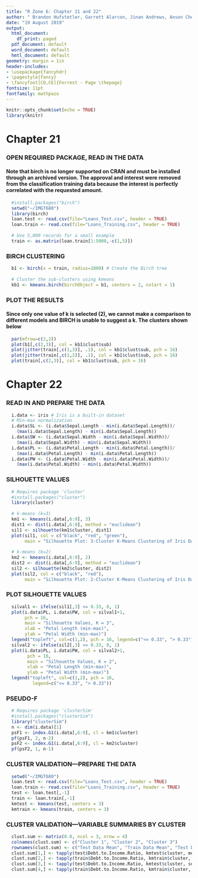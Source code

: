 ```yaml
---
title: "R Zone 6: Chapter 21 and 22"
author: " Brandon Hufstetler, Garrett Alarcon, Jinan Andrews, Anson Cheng, Nick Forrest, and Nestor Herandez"
date: "19 August 2019"
output:
  html_document:
    df_print: paged
  pdf_document: default
  word_document: default
  hmtl_document: default
geometry: margin = 1in
header-includes:
- \usepackage{fancyhdr}
- \pagestyle{fancy}
- \fancyfoot[CO,CE]{Forrest - Page \thepage}
fontsize: 11pt
fontfamily: mathpazo
---
```


```r
knitr::opts_chunk$set(echo = TRUE)
library(knitr)
```

# Chapter 21

### OPEN REQUIRED PACKAGE, READ IN THE DATA
#### Note that birch is no longer supported on CRAN and must be installed through an archived version. The approval and interest were removed from the classification training data because the interest is perfectly correlated with the requested amount.
```r
  #install.packages("birch")
  setwd("~/IMGT680")
  library(birch)
  loan.test <- read.csv(file="Loans_Test.csv", header = TRUE)
  loan.train <- read.csv(file="Loans_Training.csv", header = TRUE)
  
  # Use 5,000 records for a small example
  train <- as.matrix(loan.train[1:5000,-c(1,5)])
```

### BIRCH CLUSTERING
```r
  b1 <- birch(x = train, radius=1000) # Create the Birch tree
  
  # Cluster the sub-clusters using kmeans
  kb1 <- kmeans.birch(birchObject = b1, centers = 2, nstart = 1)
```

### PLOT THE RESULTS
#### Since only one value of k is selected (2), we cannot make a comparison to different models and BIRCH is unable to suggest a k. The clusters shown below 
```r
  par(mfrow=c(2,2))
  plot(b1[,c(2,3)], col = kb1$clust$sub)
  plot(jitter(train[,c(1,3)], .1), col = kb1$clust$sub, pch = 16)
  plot(jitter(train[,c(1,2)], .1), col = kb1$clust$sub, pch = 16)
  plot(train[,c(2,3)], col = kb1$clust$sub, pch = 16)
```

# Chapter 22

### READ IN AND PREPARE THE DATA
```r
  i.data <- iris # Iris is a built-in dataset
  # Min-max normalization
  i.data$SL <- (i.data$Sepal.Length - min(i.data$Sepal.Length))/
    (max(i.data$Sepal.Length) - min(i.data$Sepal.Length))
  i.data$SW <- (i.data$Sepal.Width - min(i.data$Sepal.Width))/
    (max(i.data$Sepal.Width) - min(i.data$Sepal.Width))
  i.data$PL <- (i.data$Petal.Length - min(i.data$Petal.Length))/
    (max(i.data$Petal.Length) - min(i.data$Petal.Length))
  i.data$PW <- (i.data$Petal.Width - min(i.data$Petal.Width))/
    (max(i.data$Petal.Width) - min(i.data$Petal.Width))
```

### SILHOUETTE VALUES
```r
  # Requires package 'cluster'
  #install.packages("cluster")
  library(cluster)
 
  # k-means (k=3)
  km1 <- kmeans(i.data[,6:9], 3)
  dist1 <- dist(i.data[,6:9], method = "euclidean")
  sil1 <- silhouette(km1$cluster, dist1)
  plot(sil1, col = c("black", "red", "green"),
       main = "Silhouette Plot: 3-Cluster K-Means Clustering of Iris Data")
  
  # k-means (k=2)
  km2 <- kmeans(i.data[,6:9], 2)
  dist2 <- dist(i.data[,6:9], method = "euclidean")
  sil2 <- silhouette(km2$cluster, dist2)
  plot(sil2, col = c("black", "red"),
       main = "Silhouette Plot: 2-Cluster K-Means Clustering of Iris Data")
```

### PLOT SILHOUETTE VALUES
```r
  silval1 <- ifelse(sil1[,3] <= 0.33, 0, 1)
  plot(i.data$PL, i.data$PW, col = silval1+1,
       pch = 16,
       main = "Silhouette Values, K = 3",
       xlab = "Petal Length (min-max)",
       ylab = "Petal Width (min-max)")
  legend("topleft", col=c(1,2), pch = 16, legend=c("<= 0.33", "> 0.33"))
  silval2 <- ifelse(sil2[,3] <= 0.33, 0, 1)
  plot(i.data$PL, i.data$PW, col = silval2+1,
        pch = 16,
        main = "Silhouette Values, K = 2",
        xlab = "Petal Length (min-max)",
        ylab = "Petal Width (min-max)")
  legend("topleft", col=c(1,2), pch = 16,
          legend=c("<= 0.33", "> 0.33"))
```

### PSEUDO-F
```r
  # Requires package 'clusterSim'
  #install.packages("clusterSim")
  library("clusterSim")
  n <- dim(i.data)[1]
  psF1 <- index.G1(i.data[,6:9], cl = km1$cluster)
  pf(psF1, 2, n-2)
  psF2 <- index.G1(i.data[,6:9], cl = km2$cluster)
  pf(psF2, 1, n-1)
```

### CLUSTER VALIDATION—PREPARE THE DATA
```r
  setwd("~/IMGT680")
  loan.test <- read.csv(file="Loans_Test.csv", header = TRUE)
  loan.train <- read.csv(file="Loans_Training.csv", header = TRUE)
  test <- loan.test[,-1]
  train <- loan.train[,-1]
  kmtest <- kmeans(test, centers = 3)
  kmtrain <- kmeans(train, centers = 3)
```

### CLUSTER VALIDATION—VARIABLE SUMMARIES BY CLUSTER
```r
  clust.sum <- matrix(0.0, ncol = 3, nrow = 4)
  colnames(clust.sum) <- c("Cluster 1", "Cluster 2", "Cluster 3")
  rownames(clust.sum) <- c("Test Data Mean", "Train Data Mean", "Test Data Std Dev", "Test Data Std Dev")
  clust.sum[1,] <- tapply(test$Debt.to.Income.Ratio, kmtest$cluster, mean)
  clust.sum[2,] <- tapply(train$Debt.to.Income.Ratio, kmtrain$cluster, mean)
  clust.sum[3,] <- tapply(test$Debt.to.Income.Ratio, kmtest$cluster, sd)
  clust.sum[4,] <- tapply(train$Debt.to.Income.Ratio, kmtrain$cluster, sd)
```
  